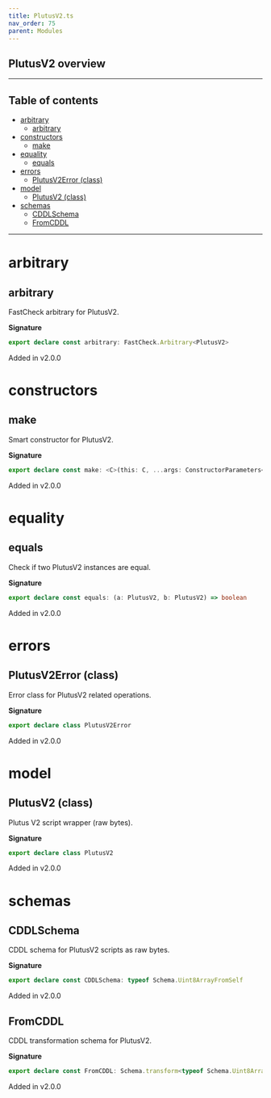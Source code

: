 ```yaml
---
title: PlutusV2.ts
nav_order: 75
parent: Modules
---
```


## PlutusV2 overview

---

<h2 className="text-delta">Table of contents</h2>

- [arbitrary](#arbitrary)
  - [arbitrary](#arbitrary-1)
- [constructors](#constructors)
  - [make](#make)
- [equality](#equality)
  - [equals](#equals)
- [errors](#errors)
  - [PlutusV2Error (class)](#plutusv2error-class)
- [model](#model)
  - [PlutusV2 (class)](#plutusv2-class)
- [schemas](#schemas)
  - [CDDLSchema](#cddlschema)
  - [FromCDDL](#fromcddl)

---

# arbitrary

## arbitrary

FastCheck arbitrary for PlutusV2.

**Signature**

```ts
export declare const arbitrary: FastCheck.Arbitrary<PlutusV2>
```

Added in v2.0.0

# constructors

## make

Smart constructor for PlutusV2.

**Signature**

```ts
export declare const make: <C>(this: C, ...args: ConstructorParameters<C>) => InstanceType<C>
```

Added in v2.0.0

# equality

## equals

Check if two PlutusV2 instances are equal.

**Signature**

```ts
export declare const equals: (a: PlutusV2, b: PlutusV2) => boolean
```

Added in v2.0.0

# errors

## PlutusV2Error (class)

Error class for PlutusV2 related operations.

**Signature**

```ts
export declare class PlutusV2Error
```

Added in v2.0.0

# model

## PlutusV2 (class)

Plutus V2 script wrapper (raw bytes).

**Signature**

```ts
export declare class PlutusV2
```

Added in v2.0.0

# schemas

## CDDLSchema

CDDL schema for PlutusV2 scripts as raw bytes.

**Signature**

```ts
export declare const CDDLSchema: typeof Schema.Uint8ArrayFromSelf
```

Added in v2.0.0

## FromCDDL

CDDL transformation schema for PlutusV2.

**Signature**

```ts
export declare const FromCDDL: Schema.transform<typeof Schema.Uint8ArrayFromSelf, typeof PlutusV2>
```

Added in v2.0.0
